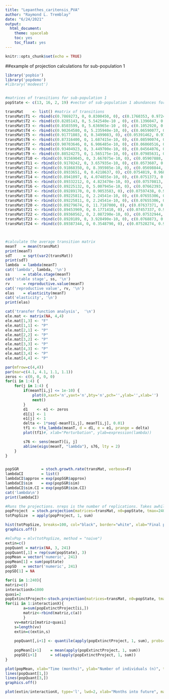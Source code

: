 ```yaml
---
title: "Lepanthes_caritensis_PVA"
author: "Raymond L. Tremblay"
date: "6/24/2021"
output: 
  html_document: 
    theme: spacelab
    toc: yes
    toc_float: yes
---
```


```r
knitr::opts_chunk$set(echo = TRUE)
```

##example of projection calculations for sub-population 1

```r
library('popbio')
library('popdemo')
#library('modeest')


#matrices of transitions for sub-population 1
popState <- c(13, 16, 2, 19) #vector of sub-population 1 abundances for last year of observations

transMat    <- list() #matrix of transitions
transMat$T1 <- rbind(c(0.7869273, 0, 0.8300450, 0), c(0.1760353, 0.97248154, 0, 0), c(0, 0.01578038, 0.5746824, 0.07676408), c(0, 0, 0.4162108, 0.92323588)) 
transMat$T2 <- rbind(c(0.8285143, 0, 5.542540e-10 , 0), c(0.1396047, 0.96356898, 0, 0), c(0, 0.02150297, 0.4921383, 0.08007071), c(0, 0, 0.4983780, 0.91992925))
transMat$T3 <- rbind(c(0.8503599, 0, 5.636965e-10 , 0), c(0.1052920, 0.96467304, 0, 0), c(0, 0.01998974, 0.4835024, 0.08807574), c(0, 0, 0.5073186, 0.91192422))
transMat$T4 <- rbind(c(0.90264580, 0, 5.235940e-10, 0), c(0.06590077, 0.9630270, 0, 0), c(0, 0.0208872, 0.5139655, 0.08746788), c(0, 0, 0.4768932, 0.91253208))
transMat$T5 <- rbind(c(0.91771803, 0, 0.3499083, 0), c(0.05391462, 0.97005810, 0, 0), c(0, 0.01632058, 0.4419389, 0.07880436), c(0, 0, 0.5489797, 0.92119559))
transMat$T6 <- rbind(c(0.87316400, 0, 1.687415e-10, 0), c(0.08590074, 0.95334666, 0, 0), c(0, 0.02579743, 4.139104e-01, 0.08205262), c(0, 0, 5.766711e-01, 0.91794733))
transMat$T7 <- rbind(c(0.90703646, 0, 6.906485e-10, 0), c(0.06060516, 0.96867738, 0, 0), c(0, 0.01777129, 4.849267e-01, 0.07774181), c(0, 0, 5.058289e-01, 0.92225814))
transMat$T8 <- rbind(c(0.93404923, 0, 3.449700e-10, 0), c(0.04564076, 0.97236335, 0, 0), c(0, 0.01519189, 4.806209e-01, 0.07931822), c(0, 0, 5.101786e-01, 0.92068174))
transMat$T9 <- rbind(c(0.88524275, 0, 1.565175e-10, 0), c(0.07985631, 0.9613211, 0, 0), c(0, 0.0211242, 3.741810e-01, 0.08446428), c(0, 0, 6.166460e-01, 0.91553567))
transMat$T10 <- rbind(c(0.91569045, 0, 3.667075e-10, 0), c(0.05907888, 0.97480231, 0, 0), c(0, 0.01365979, 5.778412e-01, 0.07328772), c(0, 0, 4.130556e-01, 0.92671224))
transMat$T11 <- rbind(c(0.9170242, 0, 3.657935e-10, 0), c(0.0573607, 0.97434500, 0, 0), c(0, 0.01424255, 4.055471e-01, 0.07605183), c(0, 0, 5.854003e-01, 0.92394813))
transMat$T12 <- rbind(c(0.91868350, 0, 8.395985e-10, 0), c(0.05698844, 0.97126869, 0, 0), c(0, 0.01620411, 4.599883e-01, 0.07786934), c(0, 0, 5.308060e-01, 0.92213062))
transMat$T13 <- rbind(c(0.8933651, 0, 0.4218637, 0), c(0.0754819, 0.96883951, 0, 0), c(0, 0.01741538, 0.4741468, 0.08011046), c(0, 0, 0.5166038, 0.91988950))
transMat$T14 <- rbind(c(0.8941097, 0, 4.074855e-10, 0), c(0.0751373, 0.96842970, 0, 0), c(0, 0.01771008, 4.739166e-01, 0.07977865), c(0, 0, 5.167966e-01, 0.92022130))
transMat$T15 <- rbind(c(0.89332212, 0, 4.823470e-10, 0), c(0.07570813, 0.96829439, 0, 0), c(0, 0.01776341, 4.761405e-01, 0.08013242), c(0, 0, 5.145436e-01, 0.91986753))
transMat$T16 <- rbind(c(0.89225132, 0, 5.007945e-10, 0), c(0.07662393, 0.96863160, 0, 0), c(0, 0.01747498, 4.780552e-01, 0.08001434), c(0, 0, 5.126394e-01, 0.91998562))
transMat$T17 <- rbind(c(0.89289170, 0, 0.9053583, 0), c(0.07597438, 0.96813832, 0, 0), c(0, 0.01785388, 0.4746140, 0.08009411), c(0, 0, 0.5160928, 0.91990584))
transMat$T18 <- rbind(c(0.89225811, 0, 2.24541e-10, 0), c(0.07655306, 0.96828614, 0, 0), c(0, 0.01768011, 4.74461e-01, 0.07999146), c(0, 0, 5.16246e-01, 0.92000850))
transMat$T19 <- rbind(c(0.89225811, 0, 2.24541e-10, 0), c(0.07655306, 0.96828614, 0, 0), c(0, 0.01768011, 4.74461e-01, 0.07999146), c(0, 0, 5.16246e-01, 0.92000850))
transMat$T20 <- rbind(c(0.89279674, 0, 11.7187000, 0), c(0.07637371, 0.96860413, 0, 0), c(0, 0.01752984, 0.4744193, 0.08030667), c(0, 0, 0.5162513, 0.91969328))
transMat$T21 <- rbind(c(0.89453969, 0, 0.1771410, 0), c(0.07457337, 0.96833046, 0, 0), c(0, 0.01773764, 0.4751942, 0.07996677), c(0, 0, 0.5155116, 0.92003319))
transMat$T22 <- rbind(c(0.89360562, 0, 2.087290e-10, 0), c(0.07532944, 0.96833477, 0, 0), c(0, 0.01768248, 4.714852e-01, 0.08010061), c(0, 0, 5.192556e-01, 0.91989934))
transMat$T23 <- rbind(c(0.8920189, 0, 3.928490e-10, 0), c(0.0768873, 0.96852428, 0, 0), c(0, 0.01750726, 4.745888e-01, 0.07982504), c(0, 0, 5.161487e-01, 0.92017492))
transMat$T24 <- rbind(c(0.89387344, 0, 0.3548790, 0), c(0.07528274, 0.96816469, 0, 0), c(0, 0.01784024, 0.4740048, 0.08062855), c(0, 0, 0.5167163, 0.91937140))



#calculate the average transition matrix
meanT 	= mean(transMat)
print(meanT)
sdT 	= sqrt(var2(transMat))
print(sdT)
lambda 	= lambda(meanT)
cat('lambda', lambda, '\n')
ss 		= stable.stage(meanT)
cat('stable stage', ss, '\n')
rv 		= reproductive.value(meanT)
cat('reproductive value', rv, '\n')
elas 	= elasticity(meanT)
cat('elasticity', '\n')
print(elas)

cat('transfer function analysis',  '\n')
ele.mat <- matrix(NA, 4,4)
ele.mat[1,3] <- "F"
ele.mat[1,1] <- "P"
ele.mat[2,1] <- "P"
ele.mat[2,2] <- "P"
ele.mat[3,2] <- "P"
ele.mat[3,3] <- "P"
ele.mat[4,3] <- "P"
ele.mat[3,4] <- "P"
ele.mat[4,4] <- "P"

par(mfrow=c(4,4))
par(mar=c(4.1, 4.1, 1.1, 1.1))
zeros <- c(0, 0, 0, 0)
for(i in 1:4) {
	for(j in 1:4) {
		if(meanT[i,j] <= 1e-10) {
			plot(0,xaxt='n',yaxt='n',bty='n',pch='',ylab='',xlab='')
			next()
		}
		d1 	  <- e1 <- zeros
		d1[i] <- 1
		e1[j] <- 1		
		delta <- 1*seq(-meanT[i,j], meanT[i,j], 0.01)
		tf1 <- tfa_lambda(meanT, d = d1, e = e1, prange = delta)
		plot(tf1)#, xlab="Perturbation", ylab=expression(lambda))

		s76 <- sens(meanT)[i, j]
		abline(eigs(meanT, "lambda"), s76, lty = 2)
	}
}


popSGR 			= stoch.growth.rate(transMat, verbose=F)
lambdaCI 		= list()
lambdaCI$approx	= exp(popSGR$approx)
lambdaCI$sim 	= exp(popSGR$sim)
lambdaCI$sim.CI	= exp(popSGR$sim.CI)
cat('lambda\n')
print(lambdaCI)

#Runs the projections. nreps is the number of replications. Takes awhile to run
popProject	= stoch.projection(matrices=transMat, n0=popState, tmax=240, nmax=1000, nreps=1e4, prob=rep(1/24, length=24), verbose=FALSE)
totPopSize 	= apply(popProject, 1, sum)

hist(totPopSize, breaks=100, col="black", border="white", xlab="Final population size at t=240 (24 years)", main='Sub-population 1')
graphics.off()

#mlvPop = mlv(totPopSize, method = "naive")
extin=c()
popQuant = matrix(NA, 3, 241)
popQuant[,1] = rep(sum(popState), 3)
popMean	= vector('numeric', 241)
popMean[1] = sum(popState)
popSD	= vector('numeric', 241)
popSD[1] = NA

for(i in 1:240){
matriz=c()
interactionX=1000
quasi=2
popExtinctProject<-stoch.projection(matrices=transMat, n0=popState, tmax=i, nmax=500, nreps = interactionX, prob = rep(1/24, length=24), verbose=FALSE)
for(ii in 1:interactionX){
		a=sum(popExtinctProject[ii,])
		matriz<-rbind(matriz,c(a))
		}
	vv=matriz[matriz<quasi]
	s=length(vv)
	extin=c(extin,s)
	
	popQuant[,i+1] <- quantile(apply(popExtinctProject, 1, sum), probs=c(0.025, 0.5, 0.975))
	
	popMean[i+1] 	= mean(apply(popExtinctProject, 1, sum))
	popSD[i+1] 		= sd(apply(popExtinctProject, 1, sum))
}

plot(popMean, xlab="Time (months)", ylab="Number of individuals (n)", type='l', main="Sub-pop 1", lwd=2, ylim=c(0,max(popQuant, na.rm=T)))
lines(popQuant[1,])
lines(popQuant[3,])
graphics.off() 

plot(extin/interactionX, type='l', lwd=2, xlab="Months into future", main="Extinction probability for sub-population 1")

```